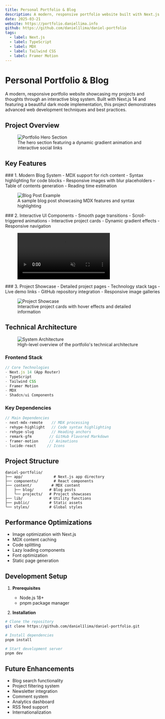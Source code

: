 ```yaml
---
title: Personal Portfolio & Blog
description: A modern, responsive portfolio website built with Next.js 14, featuring a blog system with MDX support, dark mode, and interactive UI components.
date: 2025-03-21
website: https://portfolio.daniellima.info
github: https://github.com/daniel1lima/daniel-portfolio
tags:
  - label: Next.js
  - label: TypeScript
  - label: MDX
  - label: Tailwind CSS
  - label: Framer Motion
---
```


# Personal Portfolio & Blog

A modern, responsive portfolio website showcasing my projects and thoughts through an interactive blog system. Built with Next.js 14 and featuring a beautiful dark mode implementation, this project demonstrates advanced web development techniques and best practices.

## Project Overview

<figure>
  <img src="/images/projects/portfolio/hero.jpg" alt="Portfolio Hero Section" />
  <figcaption>The hero section featuring a dynamic gradient animation and interactive social links</figcaption>
</figure>

## Key Features

<div className="grid grid-cols-1 items-center gap-8 md:grid-cols-2">
  <div>
    ### 1. Modern Blog System
    - MDX support for rich content
    - Syntax highlighting for code blocks
    - Responsive images with blur placeholders
    - Table of contents generation
    - Reading time estimation
  </div>
  <figure>
    <img src="/images/projects/portfolio/blog.jpg" alt="Blog Post Example" />
    <figcaption>A sample blog post showcasing MDX features and syntax highlighting</figcaption>
  </figure>
</div>

<div className="grid grid-cols-1 items-center gap-8 md:grid-cols-2">
  <div>
    ### 2. Interactive UI Components
    - Smooth page transitions
    - Scroll-triggered animations
    - Interactive project cards
    - Dynamic gradient effects
    - Responsive navigation
  </div>
  <figure>
    <video src="/images/projects/portfolio/interactions.mp4" alt="Interactive UI Elements" autoPlay loop muted playsInline />
    <figcaption>Interactive UI elements with smooth animations and transitions</figcaption>
  </figure>
</div>

<div className="grid grid-cols-1 items-center gap-8 md:grid-cols-2">
  <div>
    ### 3. Project Showcase
    - Detailed project pages
    - Technology stack tags
    - Live demo links
    - GitHub repository integration
    - Responsive image galleries
  </div>
  <figure>
    <img src="/images/projects/portfolio/projects.jpg" alt="Project Showcase" />
    <figcaption>Interactive project cards with hover effects and detailed information</figcaption>
  </figure>
</div>

## Technical Architecture

<figure>
  <img src="/images/projects/portfolio/architecture.jpg" alt="System Architecture" />
  <figcaption>High-level overview of the portfolio's technical architecture</figcaption>
</figure>

### Frontend Stack
```typescript
// Core Technologies
- Next.js 14 (App Router)
- TypeScript
- Tailwind CSS
- Framer Motion
- MDX
- Shadcn/ui Components
```

### Key Dependencies
```typescript
// Main Dependencies
- next-mdx-remote    // MDX processing
- rehype-highlight   // Code syntax highlighting
- rehype-slug        // Heading anchors
- remark-gfm        // GitHub Flavored Markdown
- framer-motion     // Animations
- lucide-react     // Icons
```

## Project Structure

```
daniel-portfolio/
├── app/              # Next.js app directory
├── components/       # React components
├── content/         # MDX content
│   ├── blog/       # Blog posts
│   └── projects/   # Project showcases
├── lib/            # Utility functions
├── public/         # Static assets
└── styles/         # Global styles
```

## Performance Optimizations

- Image optimization with Next.js
- MDX content caching
- Code splitting
- Lazy loading components
- Font optimization
- Static page generation

## Development Setup

1. **Prerequisites**
   - Node.js 18+
   - pnpm package manager

2. **Installation**
```bash
# Clone the repository
git clone https://github.com/daniel1lima/daniel-portfolio.git

# Install dependencies
pnpm install

# Start development server
pnpm dev
```

## Future Enhancements

- Blog search functionality
- Project filtering system
- Newsletter integration
- Comment system
- Analytics dashboard
- RSS feed support
- Internationalization 